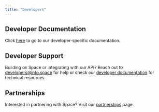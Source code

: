 ```yaml
---
title: "Developers"
---
```


## Developer Documentation

Click [here](/dev/architecture/clob-and-order-matching) to go to our developer-specific documentation.

## Developer Support

Building on Space or integrating with our API? Reach out to [developers@into.space](mailto:developers@into.space) for help or check our [developer documentation](/dev/architecture/clob-and-order-matching) for technical resources.

## Partnerships

Interested in partnering with Space? Visit our [partnerships](/doc/resources/partnerships) page.
